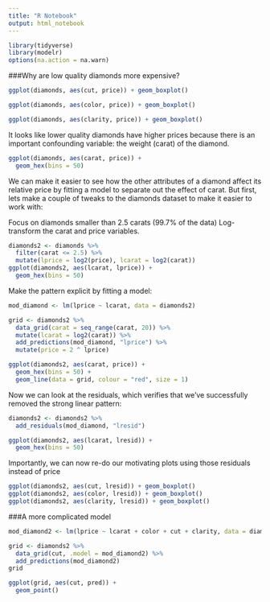 ```yaml
---
title: "R Notebook"
output: html_notebook
---
```


```r
library(tidyverse)
library(modelr)
options(na.action = na.warn)
```

###Why are low quality diamonds more expensive?
```r
ggplot(diamonds, aes(cut, price)) + geom_boxplot()
```
```r
ggplot(diamonds, aes(color, price)) + geom_boxplot()
```
```r
ggplot(diamonds, aes(clarity, price)) + geom_boxplot()
```
It looks like lower quality diamonds have higher prices because there is an important confounding variable: the weight (carat) of the diamond.
```r
ggplot(diamonds, aes(carat, price)) + 
  geom_hex(bins = 50)
```
We can make it easier to see how the other attributes of a diamond affect its relative price by fitting a model to separate out the effect of carat. But first, lets make a couple of tweaks to the diamonds dataset to make it easier to work with:

Focus on diamonds smaller than 2.5 carats (99.7% of the data)
Log-transform the carat and price variables.
```r
diamonds2 <- diamonds %>% 
  filter(carat <= 2.5) %>% 
  mutate(lprice = log2(price), lcarat = log2(carat))
ggplot(diamonds2, aes(lcarat, lprice)) + 
  geom_hex(bins = 50)
```
 Make the pattern explicit by fitting a model:
```r
mod_diamond <- lm(lprice ~ lcarat, data = diamonds2)
```

```r
grid <- diamonds2 %>% 
  data_grid(carat = seq_range(carat, 20)) %>% 
  mutate(lcarat = log2(carat)) %>% 
  add_predictions(mod_diamond, "lprice") %>% 
  mutate(price = 2 ^ lprice)

ggplot(diamonds2, aes(carat, price)) + 
  geom_hex(bins = 50) + 
  geom_line(data = grid, colour = "red", size = 1)
```
Now we can look at the residuals, which verifies that we’ve successfully removed the strong linear pattern:
```r
diamonds2 <- diamonds2 %>% 
  add_residuals(mod_diamond, "lresid")

ggplot(diamonds2, aes(lcarat, lresid)) + 
  geom_hex(bins = 50)
```
Importantly, we can now re-do our motivating plots using those residuals instead of price
```r
ggplot(diamonds2, aes(cut, lresid)) + geom_boxplot()
ggplot(diamonds2, aes(color, lresid)) + geom_boxplot()
ggplot(diamonds2, aes(clarity, lresid)) + geom_boxplot()
```
###A more complicated model
```r
mod_diamond2 <- lm(lprice ~ lcarat + color + cut + clarity, data = diamonds2)
```

```r
grid <- diamonds2 %>% 
  data_grid(cut, .model = mod_diamond2) %>% 
  add_predictions(mod_diamond2)
grid

ggplot(grid, aes(cut, pred)) + 
  geom_point()
```

